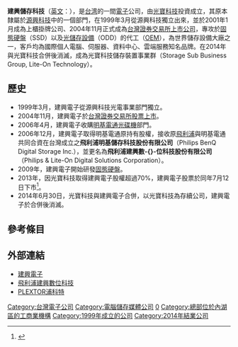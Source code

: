 {{Infobox Company 
| company_name = 建興儲存科技股份有限公司
| company_name_en = Lite-On IT Corporation
| company_logo = Liteon logo.svg
| company_type = 
| company_slogan = 
<!--| market_information = {{twse|8008}}-->
| abbreviated_name = 
| foundation = 1999年3月
| defunct = 2014年6月
| fate = 和[[光寶科技|光寶科技]]合併
| location = {{ROC}}[[臺北市|臺北市]][[內湖區|內湖區]]瑞光路392號12樓<br>（[[內湖科技園區|內湖科技園區]]內）
| zip_code = 114
| area_served = 
| telephone_no = +886 2 8798-2886
| key_people =  
| industry = 資料儲存
| products = [[光碟機|光碟機]]、[[固態硬碟|固態硬碟]]
| services = 
| capital = 
| revenue = 
| operating_income = 
| profit = 
| market_value = 
| num_employees = 
| P/E ratio = 
| earnings per share = 
| Net asset value = 
| accounting_period = 
| parent = [[光寶科技|光寶科技]]
| major_shareholder = 
| divisions = 
| subsid = 
| sister =
| homepage = {{URL|http://www.liteonssd.com}}
| footnotes = 
| width = 
}}
'''建興儲存科技'''（[[英文|英文]]：'''{{lang|en|Lite-On IT Corporation}}'''），是[[台湾|台湾]]的一間[[電子|電子]]公司，由[[光寶科技|光寶科技]]投資成立，其原本隸屬於[[源興科技|源興科技]]中的一個部門，在1999年3月從源興科技獨立出來，並於2001年1月成為上櫃掛牌公司、2004年11月正式成為[[台灣證券交易所|台灣證券交易所]][[上市公司|上市公司]]，專攻於[[固態硬盤|固態硬盤]]（SSD）以及[[光碟機|光儲存設備]]（ODD）的代工（[[OEM|OEM]]），為世界儲存設備大廠之一，客戶均為國際個人電腦、伺服器、資料中心、雲端服務知名品牌。在2014年與光寶科技合併後消滅，成為光寶科技儲存裝置事業群（Storage Sub Business Group, Lite-On Technology）。

==歷史==
*1999年3月，建興電子從源興科技光電事業部門獨立。
*2004年11月，建興電子於[[台灣證券交易所|台灣證券交易所]][[股票上市|股票上市]]。
*2006年4月，建興電子收購[[明基電通|明基電通]][[光碟機|光碟機]]部門。
*2006年12月，建興電子取得明基電通原持有股權，接收原[[飛利浦|飛利浦]]與明基電通共同合資在台灣成立之'''飛利浦明基儲存科技股份有限公司'''（Philips BenQ Digital Storage Inc.），並更名為'''飛利浦建興數-{}-位科技股份有限公司'''（Philips & Lite-On Digital Solutions Corporation）。
*2009年，建興電子開始研發[[固態硬盤|固態硬盤]]。
*2013年，因光寶科技取得建興電子股權超過70%，建興電子股票於同年7月12日下市<ref>{{Cite web |url=http://tw.news.yahoo.com/%E5%BB%BA%E8%88%88%E9%9B%BB7-12%E4%B8%8B%E5%B8%82-213000216.html |title=建興電7/12下市 |access-date=2013-12-31 |archive-date=2019-11-02 |archive-url=https://web.archive.org/web/20191102113427/https://tw.news.yahoo.com/%E5%BB%BA%E8%88%88%E9%9B%BB7-12%E4%B8%8B%E5%B8%82-213000216.html |dead-url=no }}</ref>。
*2014年6月30日，光寶科技與建興電子合併，以光寶科技為存續公司，建興電子於合併後消滅。

==參考條目==
{{reflist}}

==外部連結==
*[http://www.liteonit.com 建興電子] {{Wayback|url=http://www.liteonit.com/ |date=20210819003620 }}
*[http://www.pldsnet.com 飛利浦建興數位科技] {{Wayback|url=http://www.pldsnet.com/ |date=20200627022159 }}
*[https://www.goplextor.com PLEXTOR浦科特] {{Wayback|url=https://www.goplextor.com/ |date=20211231065747 }}
[[Category:台灣電子公司|Category:台灣電子公司]]
[[Category:電腦儲存媒體公司|Category:電腦儲存媒體公司]]
[[Category:臺灣證券交易所上市公司|0]]
[[Category:總部位於內湖區的工商業機構|Category:總部位於內湖區的工商業機構]]
[[Category:1999年成立的公司|Category:1999年成立的公司]]
[[Category:2014年結業公司|Category:2014年結業公司]]